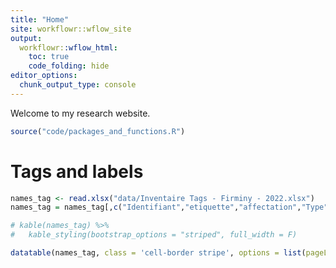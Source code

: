 ```yaml
---
title: "Home"
site: workflowr::wflow_site
output:
  workflowr::wflow_html:
    toc: true
    code_folding: hide
editor_options:
  chunk_output_type: console
---
```


Welcome to my research website.

```r
source("code/packages_and_functions.R")
```

# Tags and labels
```r
names_tag <- read.xlsx("data/Inventaire Tags - Firminy - 2022.xlsx")
names_tag = names_tag[,c("Identifiant","etiquette","affectation","Type")]

# kable(names_tag) %>%
#   kable_styling(bootstrap_options = "striped", full_width = F)

datatable(names_tag, class = 'cell-border stripe', options = list(pageLength = nrow(names_tag)))
```

